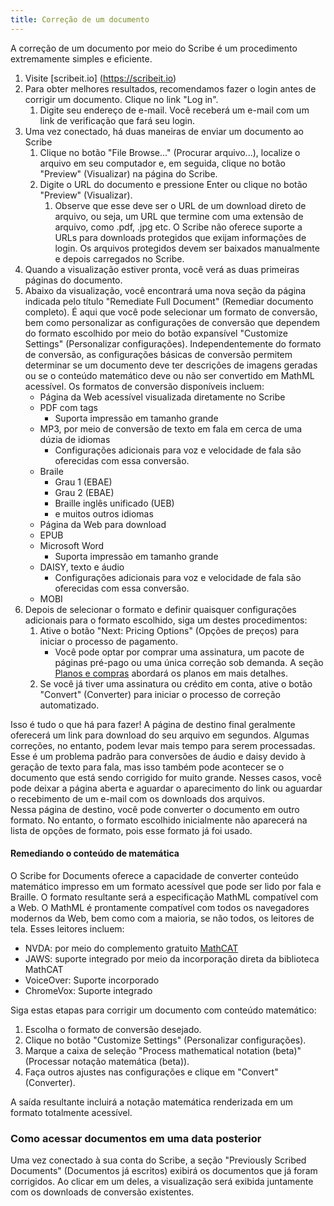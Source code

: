 ```yaml
---
title: Correção de um documento
---
```



A correção de um documento por meio do Scribe é um procedimento extremamente simples e eficiente.
1. Visite [scribeit.io] (https://scribeit.io)
1. Para obter melhores resultados, recomendamos fazer o login antes de corrigir um documento. Clique no link "Log in".
    1. Digite seu endereço de e-mail. Você receberá um e-mail com um link de verificação que fará seu login.
1. Uma vez conectado, há duas maneiras de enviar um documento ao Scribe
    1. Clique no botão "File Browse..." (Procurar arquivo...), localize o arquivo em seu computador e, em seguida, clique no botão "Preview" (Visualizar) na página do Scribe.
    1. Digite o URL do documento e pressione Enter ou clique no botão "Preview" (Visualizar).
        1. Observe que esse deve ser o URL de um download direto de arquivo, ou seja, um URL que termine com uma extensão de arquivo, como .pdf, .jpg etc. O Scribe não oferece suporte a URLs para downloads protegidos que exijam informações de login. Os arquivos protegidos devem ser baixados manualmente e depois carregados no Scribe.
1. Quando a visualização estiver pronta, você verá as duas primeiras páginas do documento.
1. Abaixo da visualização, você encontrará uma nova seção da página indicada pelo título "Remediate Full Document" (Remediar documento completo). É aqui que você pode selecionar um formato de conversão, bem como personalizar as configurações de conversão que dependem do formato escolhido por meio do botão expansível "Customize Settings" (Personalizar configurações). Independentemente do formato de conversão, as configurações básicas de conversão permitem determinar se um documento deve ter descrições de imagens geradas ou se o conteúdo matemático deve ou não ser convertido em MathML acessível. Os formatos de conversão disponíveis incluem:
    * Página da Web acessível visualizada diretamente no Scribe
    * PDF com tags
        * Suporta impressão em tamanho grande
    * MP3, por meio de conversão de texto em fala em cerca de uma dúzia de idiomas
        * Configurações adicionais para voz e velocidade de fala são oferecidas com essa conversão.
    * Braile
        * Grau 1 (EBAE)
        * Grau 2 (EBAE)
        * Braille inglês unificado (UEB)
        * e muitos outros idiomas
    * Página da Web para download
    * EPUB
    * Microsoft Word
        * Suporta impressão em tamanho grande
    * DAISY, texto e áudio
        * Configurações adicionais para voz e velocidade de fala são oferecidas com essa conversão.
    * MOBI
1. Depois de selecionar o formato e definir quaisquer configurações adicionais para o formato escolhido, siga um destes procedimentos:
    1. Ative o botão "Next: Pricing Options" (Opções de preços) para iniciar o processo de pagamento.
        * Você pode optar por comprar uma assinatura, um pacote de páginas pré-pago ou uma única correção sob demanda. A seção [Planos e compras](.../planos) abordará os planos em mais detalhes.
    1. Se você já tiver uma assinatura ou crédito em conta, ative o botão "Convert" (Converter) para iniciar o processo de correção automatizado. 

Isso é tudo o que há para fazer! A página de destino final geralmente oferecerá um link para download do seu arquivo em segundos. Algumas correções, no entanto, podem levar mais tempo para serem processadas. Esse é um problema padrão para conversões de áudio e daisy devido à geração de texto para fala, mas isso também pode acontecer se o documento que está sendo corrigido for muito grande. Nesses casos, você pode deixar a página aberta e aguardar o aparecimento do link ou aguardar o recebimento de um e-mail com os downloads dos arquivos.  
Nessa página de destino, você pode converter o documento em outro formato. No entanto, o formato escolhido inicialmente não aparecerá na lista de opções de formato, pois esse formato já foi usado.

#### Remediando o conteúdo de matemática

O Scribe for Documents oferece a capacidade de converter conteúdo matemático impresso em um formato acessível que pode ser lido por fala e Braille. O formato resultante será a especificação MathML compatível com a Web. O MathML é prontamente compatível com todos os navegadores modernos da Web, bem como com a maioria, se não todos, os leitores de tela. Esses leitores incluem:
* NVDA: por meio do complemento gratuito [MathCAT](https://addons.nvda-project.org/addons/MathCAT.en.html)
* JAWS: suporte integrado por meio da incorporação direta da biblioteca MathCAT
* VoiceOver: Suporte incorporado
* ChromeVox: Suporte integrado

Siga estas etapas para corrigir um documento com conteúdo matemático:
1. Escolha o formato de conversão desejado.
1. Clique no botão "Customize Settings" (Personalizar configurações).
1. Marque a caixa de seleção "Process mathematical notation (beta)" (Processar notação matemática (beta)).
1. Faça outros ajustes nas configurações e clique em "Convert" (Converter).

A saída resultante incluirá a notação matemática renderizada em um formato totalmente acessível.

### Como acessar documentos em uma data posterior

Uma vez conectado à sua conta do Scribe, a seção "Previously Scribed Documents" (Documentos já escritos) exibirá os documentos que já foram corrigidos. Ao clicar em um deles, a visualização será exibida juntamente com os downloads de conversão existentes.